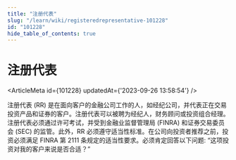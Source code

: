 ```yaml
---
title: "注册代表"
slug: "/learn/wiki/registeredrepresentative-101228"
id: "101228"
hide_table_of_contents: true
---
```



# 注册代表

<ArticleMeta id={101228} updatedAt={'2023-09-26 13:58:54'} />
<div className='border-solid border-b border-t-0 my-4 border-[var(--ifm-color-gray-300)]' />

注册代表 (RR) 是在面向客户的金融公司工作的人，如经纪公司，并代表正在交易投资产品和证券的客户。注册代表可以被聘为经纪人，财务顾问或投资组合经理。注册代表必须通过许可考试，并受到金融业监督管理局 (FINRA) 和证券交易委员会 (SEC) 的监管。此外，RR 必须遵守适当性标准。在公司向投资者推荐之前，投资必须满足 FINRA 第 2111 条规定的适当性要求。必须肯定回答以下问题: “这项投资对我的客户来说是否合适？”
